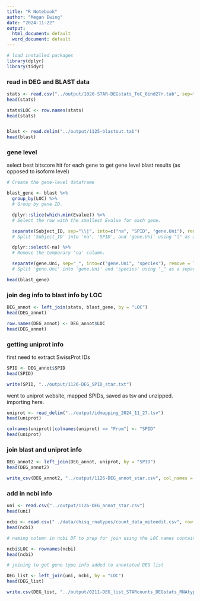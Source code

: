 ```yaml
---
title: "R Notebook"
author: "Megan Ewing"
date: "2024-11-22"
output:
  html_document: default
  word_document: default
---
```


```r

# load installed packages
library(dplyr)
library(tidyr)
```

### read in DEG and BLAST data

```r

stats <- read.csv("../output/1020-STAR-DEGstats_ToC_8ind27r.tab", sep="")
head(stats)

stats$LOC <- row.names(stats)
head(stats)


blast <- read.delim("../output/1125-blastout.tab")
head(blast)
```

### gene level

select best bitscore hit for each gene to get gene level blast results (as opposed to isoform level)

```r

# Create the gene-level dataframe

blast_gene <- blast %>% 
  group_by(LOC) %>% 
  # Group by gene ID.

  dplyr::slice(which.min(Evalue)) %>% 
  # Select the row with the smallest Evalue for each gene.

  separate(Subject_ID, sep="\\|", into=c("na", "SPID", "gene.Uni"), remove = F) %>% 
  # Split 'Subject_ID' into 'na', 'SPID', and 'gene.Uni' using "|" as a separator.

  dplyr::select(-na) %>% 
  # Remove the temporary 'na' column.

  separate(gene.Uni, sep="_", into=c("gene.Uni", "species"), remove = T)
  # Split 'gene.Uni' into 'gene.Uni' and 'species' using "_" as a separator.

head(blast_gene)
```

### join deg info to blast info by LOC

```r

DEG_annot <- left_join(stats, blast_gene, by = "LOC")
head(DEG_annot)

row.names(DEG_annot) <- DEG_annot$LOC
head(DEG_annot)

```

### getting uniprot info

first need to extract SwissProt IDs

```r

SPID <- DEG_annot$SPID
head(SPID)

write(SPID, "../output/1126-DEG_SPID_star.txt")


```

went to uniprot website, mapped SPIDs, saved as tsv and unzipped. importing here.

```r

uniprot <- read_delim("../output/idmapping_2024_11_27.tsv")
head(uniprot)

colnames(uniprot)[colnames(uniprot) == "From"] <- "SPID"
head(uniprot)
```

### join blast and uniprot info

```r

DEG_annot2 <- left_join(DEG_annot, uniprot, by = "SPID")
head(DEG_annot2)

write_csv(DEG_annot2, "../output/1126-DEG_annot_star.csv", col_names = T)

```

### add in ncbi info 

```r

uni <- read.csv("../output/1126-DEG_annot_star.csv")
head(uni)

ncbi <- read.csv("../data/chisq_rnatypes/count_data_mitoedit.csv", row.names = 1)
head(ncbi)

```

```r
# naming column in ncbi DF to prep for join using the LOC names contained in row names

ncbi$LOC <- rownames(ncbi)
head(ncbi)
```

```r
# joining to get gene type info added to annotated DEG list

DEG_list <- left_join(uni, ncbi, by = "LOC")
head(DEG_list)

write.csv(DEG_list, "../output/0211-DEG_list_STARcounts_DEGstats_RNAtypes.csv", col.names = T)
```
